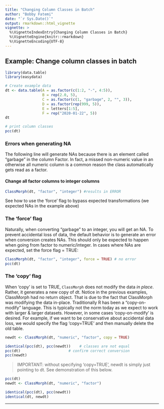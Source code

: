 ```yaml
---
title: "Changing Column Classes in Batch"
author: "Bobby Fatemi"
date: "`r Sys.Date()`"
output: rmarkdown::html_vignette
vignette: >
  %\VignetteIndexEntry{Changing Column Classes in Batch}
  %\VignetteEngine{knitr::rmarkdown}
  %\VignetteEncoding{UTF-8}
---
```


## Example: Change column classes in batch

```r
library(data.table)
library(easydata)

# Create example data
dt <- data.table(A = as.factor(c(1:2, "-", 4:5)),
                 B = rep(2.0, 5),
                 C = as.factor(c(1, "garbage", 2, "", 3)),
                 D = as.factor(rep(999, 5)),
                 E = letters[1:5],
                 F = rep("2020-01-22", 5))
dt

# print column classes
pcc(dt) 
```

### Errors when generating NA

The following line will generate NAs because there is an element called "garbage" in the column Factor. In fact, a missed non-numeric value in an otherwise all numeric column is a common reason the class automatically gets read as a factor. 

#### Change all factor columns to integer columns

```r
ClassMorph(dt, "factor", "integer") #results in ERROR
```

See how to use the 'force' flag to bypass expected transformations (we expected NAs in the example above)

### The 'force' flag

Naturally, when converting "garbage" to an integer, you will get an NA. To prevent accidental loss of data, the default behavior is to generate an error when conversion creates NAs. This should only be expected to happen when going from factor to numeric/integer. In cases where NAs are expected, set the force flag = TRUE:

```r
ClassMorph(dt, "factor", "integer", force = TRUE) # no error
pcc(dt)
```


### The 'copy' flag

When 'copy' is set to TRUE, `ClassMorph` does not modify the data *in place*. Rather, it generates a new copy of dt. Notice in the previous examples, ClassMorph had no return object. That is due to the fact that ClassMorph was modifying the data in-place. Traditionally R has been a "copy-on-modify" language. This is typically not the norm today as we expect to work with larger & larger datasets. However, in some cases 'copy-on-modify' is desired. For example, if we want to be conservative about accidental data loss, we would specify the flag 'copy=TRUE' and then
manually delete the old table.

```r
newdt <- ClassMorph(dt, "numeric", "factor", copy = TRUE)

identical(pcc(dt), pcc(newdt))    # classes are not equal
pcc(dt)                      # confirm correct conversion
pcc(newdt)
```

> IMPORTANT: without specifying 'copy=TRUE', newdt is simply just pointing to dt. See demonstration of this below.

```r
pcc(dt)
newdt <- ClassMorph(dt, "numeric", "factor")

identical(pcc(dt), pcc(newdt))
identical(dt, newdt)  
```

***
